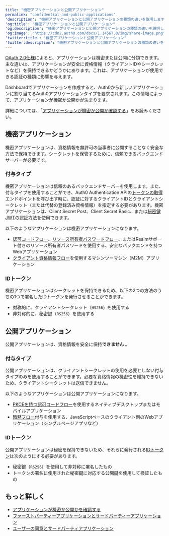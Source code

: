 ```yaml
---
title: "機密アプリケーションと公開アプリケーション"
permalink: "confidential-and-public-applications"
'description': "機密アプリケーションと公開アプリケーションの種類の違いを説明します。"
'og:title': "機密アプリケーションと公開アプリケーション"
'og:description': "機密アプリケーションと公開アプリケーションの種類の違いを説明します。"
'og:image': "https://cdn2.auth0.com/docs/1.14567.0/img/share-image.png"
'twitter:title': "機密アプリケーションと公開アプリケーション"
'twitter:description': "機密アプリケーションと公開アプリケーションの種類の違いを説明します。"
---
```


[OAuth 2.0仕様](https://tools.ietf.org/html/rfc6749#section-2.1)によると、アプリケーションは機密または公開に分類できます。主な違いは、アプリケーションが安全に資格情報（クライアントIDやシークレットなど）を保持できるかどうかにあります。これは、アプリケーションが使用できる認証の種類に影響を与えます。

Dashboardでアプリケーションを作成すると、Auth0から新しいアプリケーションに割り当てるAuth0アプリケーションタイプを要求されます。この情報によって、アプリケーションが機密か公開かが決まります。

詳細については、「[アプリケーションが機密か公開か確認する](/docs/ja-jp/get-started/applications/confidential-and-public-applications/view-application-type)」をお読みください。

## 機密アプリケーション

機密アプリケーションは、資格情報を無許可の当事者に公開することなく安全な方法で保持できます。シークレットを保管するために、信頼できるバックエンドサーバーが必要です。

### 付与タイプ

機密アプリケーションは信頼のあるバックエンドサーバーを使用します。また、付与タイプを使用することができ、Auth0 Authentication APIの[トークンの取得](https://auth0.com/docs/api/authentication#get-token)エンドポイントを呼び出す時に、認証に対するクライアントIDとクライアントシークレット（または代替の登録済み資格情報）を指定する必要があります。機密アプリケーションは、<Tooltip data-tooltip-id="react-containers-DefinitionTooltip-2" href="/docs/ja-jp/glossary?term=client-secret" tip="クライアントシークレット: クライアント（アプリケーション）が認可サーバーで認証するために使用するシークレット。これはクライアントと認可サーバーだけが知っているものであり、推測できないように十分にランダムである必要があります。" cta="用語集の表示">Client Secret</Tooltip> Post、Client Secret Basic、または[秘密鍵JWT](/docs/ja-jp/get-started/authentication-and-authorization-flow/authenticate-with-private-key-jwt)の認証方法を使用できます。

以下のようなアプリケーションは機密アプリケーションになります。

* [認可コードフロー](/docs/ja-jp/get-started/authentication-and-authorization-flow/authorization-code-flow)、[リソース所有者パスワードフロー](/docs/ja-jp/get-started/authentication-and-authorization-flow/resource-owner-password-flow)、またはRealmサポート付きのリソース所有者パスワードを使用する、安全なバックエンドを持つWebアプリケーション
* [クライアント資格情報フロー](/docs/ja-jp/get-started/authentication-and-authorization-flow/client-credentials-flow)を使用するマシンツーマシン（M2M）アプリケーション

### IDトークン

機密アプリケーションはシークレットを保持できるため、以下の2つの方法のうちの1つで署名したIDトークンを発行させることができます。

* 対称的に、クライアントシークレット（`HS256`）を使用する
* 非対称的に、秘密鍵（`RS256`）を使用する

## 公開アプリケーション

公開アプリケーションは、資格情報を安全に保持**できません** 。

### 付与タイプ

公開アプリケーションは、クライアントシークレットの使用を必要としない付与タイプのみを使用することができます。必要な資格情報の機密性を維持できないため、クライアントシークレットは送信できません。

以下のようなアプリケーションは公開アプリケーションになります。

* [PKCEを持つ認可コードフロー](/docs/ja-jp/get-started/authentication-and-authorization-flow/authorization-code-flow-with-pkce)を使用するネイティブデスクトップまたはモバイルアプリケー​ション
* [暗黙フロー](/docs/ja-jp/get-started/authentication-and-authorization-flow/implicit-flow-with-form-post)付与を使用する、JavaScriptベースのクライアント側のWebアプリケーション（シングルページアプリなど）

### IDトークン

公開アプリケーションは秘密を保持できないため、それらに発行される[IDトークン](/docs/ja-jp/secure/tokens/id-tokens)は次のようにする必要があります。

* 秘密鍵（`RS256`）を使用して非対称に署名したもの
* トークンの署名に使用された秘密鍵に対応する公開鍵を使用して検証したもの

## もっと詳しく

* [アプリケーションが機密か公開かを確認する](/docs/ja-jp/get-started/applications/confidential-and-public-applications/view-application-type)
* [ファーストパーティーアプリケーションとサードパーティーアプリケーション](/docs/ja-jp/get-started/applications/confidential-and-public-applications/first-party-and-third-party-applications)
* [ユーザーの同意とサードパーティアプリケーション](/docs/ja-jp/get-started/applications/confidential-and-public-applications/user-consent-and-third-party-applications)